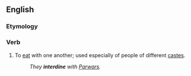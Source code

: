 ==English==

===Etymology===
{{prefix|en|inter|dine}}

===Verb===
{{en-verb}}

# {{lb|en|intransitive}} To [[eat]] with one another; used especially of people of different [[caste]]s.
#: ''They '''interdine''' with [[Parwar]]s.''